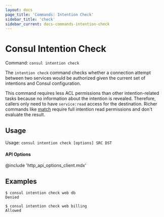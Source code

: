 ```yaml
---
layout: docs
page_title: 'Commands: Intention Check'
sidebar_title: 'check'
sidebar_current: docs-commands-intention-check
---
```


# Consul Intention Check

Command: `consul intention check`

The `intention check` command checks whether a connection attempt between
two services would be authorized given the current set of intentions and
Consul configuration.

This command requires less ACL permissions than other intention-related
tasks because no information about the intention is revealed. Therefore,
callers only need to have `service:read` access for the destination. Richer
commands like [match](/docs/commands/intention/match) require full
intention read permissions and don't evaluate the result.

## Usage

Usage: `consul intention check [options] SRC DST`

#### API Options

@include 'http_api_options_client.mdx'

## Examples

```text
$ consul intention check web db
Denied

$ consul intention check web billing
Allowed
```
